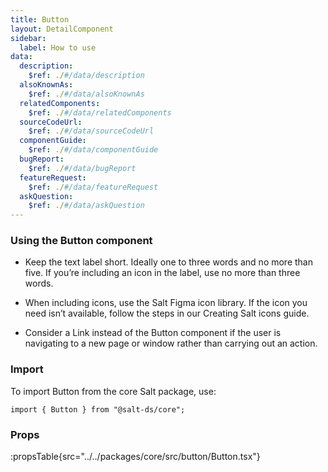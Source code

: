 ```yaml
---
title: Button
layout: DetailComponent
sidebar:
  label: How to use
data:
  description:
    $ref: ./#/data/description
  alsoKnownAs:
    $ref: ./#/data/alsoKnownAs
  relatedComponents:
    $ref: ./#/data/relatedComponents
  sourceCodeUrl:
    $ref: ./#/data/sourceCodeUrl
  componentGuide:
    $ref: ./#/data/componentGuide
  bugReport:
    $ref: ./#/data/bugReport
  featureRequest:
    $ref: ./#/data/featureRequest
  askQuestion:
    $ref: ./#/data/askQuestion
---
```


### Using the Button component

- Keep the text label short. Ideally one to three words and no more than five. If you’re including an icon in the label, use no more than three words.

- When including icons, use the Salt Figma icon library. If the icon you need isn’t available, follow the steps in our Creating Salt icons guide.

- Consider a Link instead of the Button component if the user is navigating to a new page or window rather than carrying out an action.

### Import

To import Button from the core Salt package, use:

```
import { Button } from "@salt-ds/core";
```

### Props

:propsTable{src="../../packages/core/src/button/Button.tsx"}
